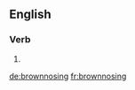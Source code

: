 {{also|brown-nosing}}
==English==

===Verb===
{{head|en|present participle}}

# {{present participle of|brownnose|lang=en|nocat=1}}

[[de:brownnosing]]
[[fr:brownnosing]]